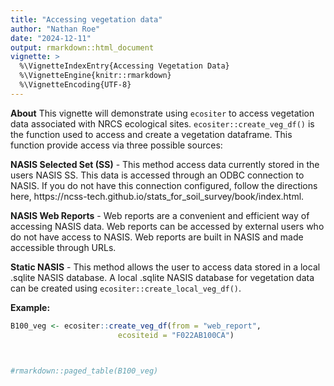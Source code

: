 ```yaml
---
title: "Accessing vegetation data"
author: "Nathan Roe"
date: "2024-12-11"
output: rmarkdown::html_document
vignette: >
  %\VignetteIndexEntry{Accessing Vegetation Data}
  %\VignetteEngine{knitr::rmarkdown}
  %\VignetteEncoding{UTF-8}
---
```


**About**
This vignette will demonstrate using `ecositer` to access vegetation data associated with NRCS ecological sites. `ecositer::create_veg_df()` is the function used to access and create a vegetation dataframe. This function provide access via three possible sources:

**NASIS Selected Set (SS)** - This method access data currently stored in the users NASIS SS. This data is accessed through an ODBC connection to NASIS. If you do not have this connection configured, follow the directions here, https://ncss-tech.github.io/stats_for_soil_survey/book/index.html. 

**NASIS Web Reports** - Web reports are a convenient and efficient way of accessing NASIS data. Web reports can be accessed by external users who do not have access to NASIS. Web reports are built in NASIS and made accessible through URLs.

**Static NASIS** - This method allows the user to access data stored in a local .sqlite NASIS database. A local .sqlite NASIS database for vegetation data can be created using `ecositer::create_local_veg_df()`.

**Example:**
```r
B100_veg <- ecositer::create_veg_df(from = "web_report",
                        ecositeid = "F022AB100CA")



#rmarkdown::paged_table(B100_veg)
```


